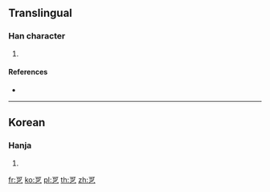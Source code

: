 {{character info/new}}
==Translingual==

===Han character===
{{Han char|rn=5|rad=乙|as=05|sn=6|four=10717|canj=MNRN|ids=⿱可乙}}

# {{defn|Han|sort=乙05}}

====References====
* {{Han ref|kx=0084.141|dkj=|dj=|hdz=|uh=3413|ud=13331|bh=|bd=}}

----

==Korean==

===Hanja===
{{ko-hanja|hangeul=갈|rv=gal|mr=kal|y=kal|eumhun=까치|ehrv=kkachi|ehmr=kkach'i|ehy=kkachi}}

# {{defn|lang=ko|sort=乙05}}

[[fr:㐓]]
[[ko:㐓]]
[[pl:㐓]]
[[th:㐓]]
[[zh:㐓]]